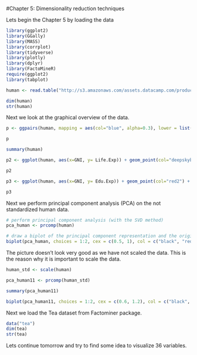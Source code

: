 #Chapter 5: Dimensionality reduction techniques

Lets begin the Chapter 5 by loading the data
```r
library(ggplot2)
library(GGally)
library(MASS)
library(corrplot)
library(tidyverse)
library(plotly)
library(dplyr)
library(FactoMineR)
require(ggplot2)
library(tabplot)

```



```r
human <- read.table("http://s3.amazonaws.com/assets.datacamp.com/production/course_2218/datasets/human2.txt", header = T, sep=",")

dim(human)
str(human)

```


Next we look at the graphical overview of the data.


```r
p <- ggpairs(human, mapping = aes(col="blue", alpha=0.3), lower = list(combo = wrap("facethist", bins = 20)))

p
```

```r
summary(human)
```


```r
p2 <- ggplot(human, aes(x=GNI, y= Life.Exp)) + geom_point(col="deepskyblue1") + geom_smooth( col = "red2")

p2
```

```r
p3 <- ggplot(human, aes(x=GNI, y= Edu.Exp)) + geom_point(col="red2") + geom_smooth(col = "royalblue1")

p3
```

Next we perform principal component analysis (PCA) on the not standardized human data. 


```r
# perform principal component analysis (with the SVD method)
pca_human <- prcomp(human)

# draw a biplot of the principal component representation and the original variables
biplot(pca_human, choices = 1:2, cex = c(0.5, 1), col = c("black", "red2"), main="Biplot of the first two principal components for the unscaled data")

```

The picture doesn't look very good as we have not scaled the data. This is the reason why it is important to scale the data.


```r
human_std <- scale(human)

pca_human11 <- prcomp(human_std)

summary(pca_human11)

```


```r

biplot(pca_human11, choices = 1:2, cex = c(0.6, 1.2), col = c("black", "red2"),main="Biplot of the first two principal components for the scaled data")


```


Next we load the Tea dataset from Factominer package.
```r

data("tea")
dim(tea)
str(tea)

```


Lets continue tomorrow and try to find some idea to visualize 36 variables.
```r



```



